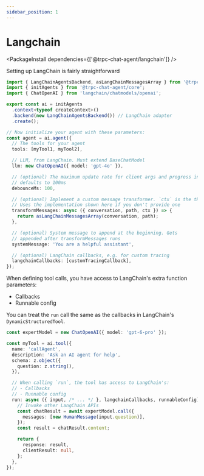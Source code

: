 ```yaml
---
sidebar_position: 1
---
```



# Langchain

<PackageInstall dependencies={['@trpc-chat-agent/langchain']} />

Setting up LangChain is fairly straightforward

```ts
import { LangChainAgentsBackend, asLangChainMessagesArray } from '@trpc-chat-agent/langchain';
import { initAgents } from '@trpc-chat-agent/core';
import { ChatOpenAI } from 'langchain/chatmodels/openai';

export const ai = initAgents
  .context<typeof createContext>()
  .backend(new LangChainAgentsBackend()) // LangChain adapter
  .create();

// Now initialize your agent with these parameters:
const agent = ai.agent({
  // The tools for your agent
  tools: [myTool1, myTool2],

  // LLM, from LangChain. Must extend BaseChatModel
  llm: new ChatOpenAI({ model: 'gpt-4o' }),

  // (optional) The maximum update rate for client args and progress indicators
  // defaults to 100ms
  debounceMs: 100,

  // (optional) Implement a custom message transformer. `ctx` is the tRPC context.
  // Uses the implementation shown here if you don't provide one
  transformMessages: async ({ conversation, path, ctx }) => {
    return asLangChainMessagesArray(conversation, path);
  },

  // (optional) System message to append at the beginning. Gets
  // appended after transformMessages runs
  systemMessage: 'You are a helpful assistant',

  // (optional) LangChain callbacks, e.g. for custom tracing
  langchainCallbacks: [customTracingCallback],
});
```

When defining tool calls, you have access to LangChain's extra function parameters:
- Callbacks
- Runnable config

You can treat the `run` call the same as the callbacks in LangChain's `DynamicStructuredTool`.

```ts
const expertModel = new ChatOpenAI({ model: 'gpt-6-pro' });

const myTool = ai.tool({
  name: 'callAgent',
  description: 'Ask an AI agent for help',
  schema: z.object({
    question: z.string(),
  }),

  // When calling `run`, the tool has access to LangChain's:
  // - Callbacks
  // - Runnable config
  run: async ({ input, /* ... */ }, langchainCallbacks, runnableConfig) => {
    // Invoke other LangChain APIs
    const chatResult = await expertModel.call({
      messages: [new HumanMessage(input.question)],
    });
    const result = chatResult.content;

    return {
      response: result,
      clientResult: null,
    };
  },
});
```
